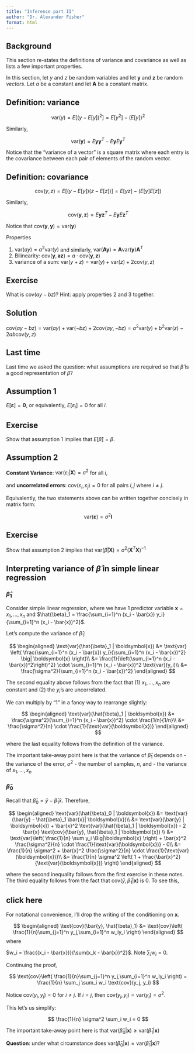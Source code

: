 ```yaml
---
title: "Inference part II"
author: "Dr. Alexander Fisher"
format: html
---
```


\newcommand{\by}{\boldsymbol{y}}
\newcommand{\hby}{\hat{\boldsymbol{y}}}
\newcommand{\bone}{\boldsymbol{1}}
\newcommand{\bx}{\boldsymbol{x}}
\newcommand{\bX}{\boldsymbol{X}}
\newcommand{\be}{\boldsymbol{\varepsilon}}
\newcommand{\hbe}{\hat{\be}}
\newcommand{\bzero}{\boldsymbol{0}}
\newcommand{\identity}{\boldsymbol{I}}

## Background

This section re-states the definitions of variance and covariance as well as lists a few important properties.

In this section, let $y$ and $z$ be random variables and let $\boldsymbol{y}$ and $\boldsymbol{z}$ be random *vectors*. Let $a$ be a constant and let $\boldsymbol{A}$ be a constant matrix. 

::: callout-note
## Definition: variance
$$
\text{var}(y) = E[(y - E[y])^2] = E[y^2] - \left(E[y]\right)^2
$$


Similarly, 

$$
\text{var}(\boldsymbol{y}) = E \boldsymbol{y}\boldsymbol{y}^T - E\boldsymbol{y}E\boldsymbol{y}^T
$$

Notice that the "variance of a vector" is a square matrix where each entry is the covariance between each pair of elements of the random vector. 

::: 

::: callout-note
## Definition: covariance

$$
\text{cov}(y, z) = E[(y - E[y])(z - E[z])] = E[yz] - \left(E[y]E[z]\right)
$$

Similarly, 

$$
\text{cov}(\boldsymbol{y}, \boldsymbol{z}) = E \boldsymbol{y}\boldsymbol{z}^T - E\boldsymbol{y}E\boldsymbol{z}^T
$$

Notice that $\text{cov}(\boldsymbol{y}, \boldsymbol{y}) = \text{var}(\boldsymbol{y})$

:::


Properties 

1. $\text{var}(ay) = a^2 \text{var}(y)$ and similarly, $\text{var}(\boldsymbol{A} \boldsymbol{y}) = \boldsymbol{A} \text{var}(\boldsymbol{y}) \boldsymbol{A}^T$
2. Bilinearity: $\text{cov}(\boldsymbol{y}, \boldsymbol{az}) = a \cdot \text{cov}(\boldsymbol{y}, \boldsymbol{z})$
3. variance of a sum: $\text{var}(y + z) = \text{var}(y) + \text{var}(z) + 2\text{cov}(y, z)$

::: panel-tabset
## Exercise
What is $\text{cov}(ay - bz)$? Hint: apply properties 2 and 3 together.

## Solution
$\text{cov}(ay - bz) = \text{var}(ay) + \text{var}(-bz) + 2 \text{cov}(ay, -bz) = a^2 \text{var}(y) + b^2\text{var}(z) - 2ab\text{cov}(y, z)$
:::

## Last time

Last time we asked the question: what assumptions are required so that $\hat{\beta}$ is a good representation of $\beta$?

::: callout-important
## Assumption 1

$E[\be] = \bzero$, or equivalently, $E[\varepsilon_i] = 0$ for all $i$.

:::

::: panel-tabset
## Exercise
Show that assumption 1 implies that $E[\hat{\beta}] = \beta$.
:::

::: callout-important
## Assumption 2

**Constant Variance**: $\text{var}(\varepsilon_i | \boldsymbol{X}) = \sigma^2$ for all $i$,

and **uncorrelated errors**: $\text{cov}(\varepsilon_{i}, \varepsilon_j) = 0$ for all pairs $i, j$ where $i \neq j$.

Equivalently, the two statements above can be written together concisely in matrix form:

$$
\text{var}(\be) = \sigma^2 \identity
$$
:::

::: panel-tabset
## Exercise 

Show that assumption 2 implies that $\text{var}(\hat{\beta}|\bX) = \sigma^2 (\bX^T\bX)^{-1}$

:::

## Interpreting variance of $\hat{\beta}$ in simple linear regression

### $\hat{\beta}_1$

Consider simple linear regression, where we have 1 predictor variable $\boldsymbol{x} = x_1, \ldots, x_n$ and $\hat{\beta}_1 = \frac{\sum_{i=1}^n (x_i - \bar{x}) y_i}{\sum_{i=1}^n (x_i - \bar{x})^2}$. 

Let's compute the variance of $\hat{\beta}_1$:

$$
\begin{aligned}
\text{var}(\hat{\beta}_1 | \boldsymbol{x}) 
&= \text{var}
\left(
\frac{\sum_{i=1}^n (x_i - \bar{x}) y_i}{\sum_{i=1}^n (x_i - \bar{x})^2} \big| \boldsymbol{x}
\right)\\
&=
\frac{1}{\left(\sum_{i=1}^n (x_i - \bar{x})^2\right)^2} \cdot \sum_{i=1}^n (x_i - \bar{x})^2 \text{var}(y_i)\\
&= \frac{\sigma^2}{\sum_{i=1}^n (x_i - \bar{x})^2}
\end{aligned}
$$

The second equality above follows from the fact that (1) $x_1, \ldots, x_n$ are constant and (2) the $y_i$'s are uncorrelated.

We can multiply by "1" in a fancy way to rearrange slightly:

$$
\begin{aligned}
\text{var}(\hat{\beta}_1 | \boldsymbol{x}) &= 
\frac{\sigma^2}{\sum_{i=1}^n (x_i - \bar{x})^2} \cdot \frac{1/n}{1/n}\\
&= \frac{\sigma^2}{n} \cdot \frac{1}{\text{var}(\boldsymbol{x})}
\end{aligned}
$$

where the last equality follows from the definition of the variance.

::: callout-important
The important take-away point here is that the variance of $\hat{\beta}_1$ depends on 
- the variance of the error, $\sigma^2$
- the number of samples, $n$, and
- the variance of $x_1, \ldots, x_n$
:::

### $\hat{\beta}_0$

Recall that $\hat{\beta}_0 = \bar{y} - \hat{\beta}_1 \bar{x}$. Therefore, 

$$
\begin{aligned}
\text{var}(\hat{\beta}_0 | \boldsymbol{x}) 
&=
\text{var}(\bar{y} - \hat{\beta}_1 \bar{x}| \boldsymbol{x})\\
&= 
\text{var}(\bar{y} | \boldsymbol{x}) + \bar{x}^2 \text{var}(\hat{\beta}_1 | \boldsymbol{x}) - 2 \bar{x} \text{cov}(\bar{y}, \hat{\beta}_1 | \boldsymbol{x})
\\
&= \text{var}\left(
\frac{1}{n} \sum y_i \Big|\boldsymbol{x}
\right) +
\bar{x}^2 \frac{\sigma^2}{n} \cdot \frac{1}{\text{var}(\boldsymbol{x})} - 0\\
&= \frac{1}{n} \sigma^2  + \bar{x}^2 \frac{\sigma^2}{n} \cdot \frac{1}{\text{var}(\boldsymbol{x})}\\
&= \frac{1}{n} \sigma^2 \left(
1 + \frac{\bar{x}^2}{\text{var}(\boldsymbol{x})}
\right)
\end{aligned}
$$

where the second inequality follows from the first exercise in these notes. The third equality follows from the fact that $\text{cov}(\bar{y}, \hat{\beta}_1 | \boldsymbol{x})$ is 0. To see this, 

::: {.callout-note collapse="true"}
## click here

For notational convenience, I'll drop the writing of the conditioning on $\boldsymbol{x}$.

$$
\begin{aligned}
\text{cov}(\bar{y}, \hat{\beta}_1) 
&= \text{cov}\left(
\frac{1}{n}\sum_{j=1}^n y_j,\sum_{i=1}^n w_iy_i
\right)
\end{aligned}
$$
where

$w_i = \frac{(x_i - \bar{x})}{\sum(x_k - \bar{x})^2}$. Note $\sum_i w_i = 0$.

Continuing the proof,

$$
\text{cov}\left(
\frac{1}{n}\sum_{j=1}^n y_j,\sum_{i=1}^n w_iy_i
\right) = 
\frac{1}{n} \sum_j \sum_i w_i \text{cov}(y_j, y_i)
$$

Notice $\text{cov}(y_i, y_j) = 0$ for $i \neq j$. If $i = j$, then $\text{cov}(y_j, y_i) = \text{var}(y_i) = \sigma^2$.

This let's us simplify:

$$
\frac{1}{n} \sigma^2 \sum_i w_i = 0
$$

:::

::: callout-important
The important take-away point here is that 
$\text{var}(\hat{\beta}_0 | \boldsymbol{x}) \geq \text{var}(\hat{\beta}_1 | \boldsymbol{x})$

**Question**: under what circumstance does $\text{var}(\hat{\beta}_0 | \boldsymbol{x}) = \text{var}(\hat{\beta}_1 | \boldsymbol{x})$?
:::

<!-- &= \frac{1}{n} \cdot \frac{1}{\sum(x_i - \bar{x})^2} \sum (x_i - \bar{x})\text{cov}(y_i, y_i) -->